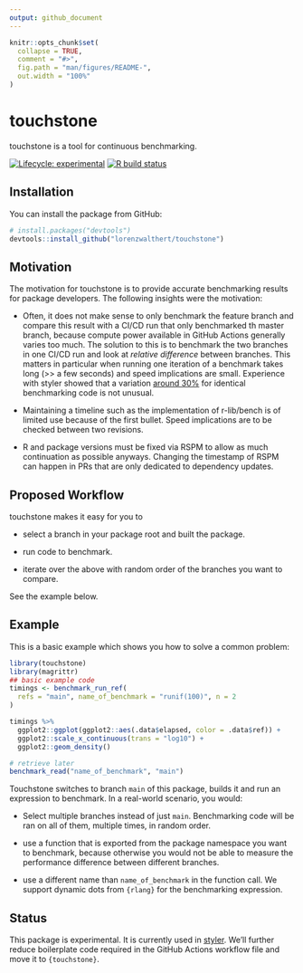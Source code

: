 ```yaml
---
output: github_document
---
```



```r
knitr::opts_chunk$set(
  collapse = TRUE,
  comment = "#>",
  fig.path = "man/figures/README-",
  out.width = "100%"
)
```

# touchstone

touchstone is a tool for continuous benchmarking.

<!-- badges: start -->
[![Lifecycle: experimental](https://img.shields.io/badge/lifecycle-experimental-orange.svg)](https://www.tidyverse.org/lifecycle/#experimental)
[![R build
status](https://github.com/lorenzwalthert/touchstone/workflows/R-CMD-check/badge.svg)](https://github.com/lorenzwalthert/touchstone/actions)
<!-- badges: end -->

## Installation

You can install the package from GitHub:

``` r
# install.packages("devtools")
devtools::install_github("lorenzwalthert/touchstone")
```

## Motivation

The motivation for touchstone is to provide accurate benchmarking results for
package developers. The following insights were the motivation:

* Often, it does not make sense to only benchmark the feature branch and compare
  this result with a CI/CD run that only benchmarked th master branch, because
  compute power available in GitHub Actions generally varies too much. The
  solution to this is to benchmark the two branches in one CI/CD run and look at
  *relative difference* between branches. This matters in particular when
  running one iteration of a benchmark takes long (>> a few seconds) and speed
  implications are small. Experience with styler showed that a variation [around
  30%](https://github.com/r-lib/styler/pull/679) for identical benchmarking code
  is not unusual.

* Maintaining a timeline such as the implementation of r-lib/bench is of limited
  use because of the first bullet. Speed implications are to be checked between
  two revisions.

* R and package versions must be fixed via RSPM to allow as much continuation as
  possible anyways. Changing the timestamp of RSPM can happen in PRs that are
  only dedicated to dependency updates.

## Proposed Workflow

touchstone makes it easy for you to

* select a branch in your package root and built the package.

* run code to benchmark.

* iterate over the above with random order of the branches you want to compare.

See the example below.

## Example

This is a basic example which shows you how to solve a common problem:

```r
library(touchstone)
library(magrittr)
## basic example code
timings <- benchmark_run_ref(
  refs = "main", name_of_benchmark = "runif(100)", n = 2
)

timings %>%
  ggplot2::ggplot(ggplot2::aes(.data$elapsed, color = .data$ref)) +
  ggplot2::scale_x_continuous(trans = "log10") +
  ggplot2::geom_density()

# retrieve later
benchmark_read("name_of_benchmark", "main")
```

Touchstone switches to branch `main` of this package, builds it and run an
expression to benchmark. In a real-world scenario, you would:

* Select multiple branches instead of just `main`. Benchmarking code will be ran
  on all of them, multiple times, in random order.

* use a function that is exported from the package namespace you want to
  benchmark, because otherwise you would not be able to measure the performance
  difference between different branches.

* use a different name than `name_of_benchmark` in the function call. We support
  dynamic dots from `{rlang}` for the benchmarking expression.


## Status

This package is experimental. It is currently used in [styler](https://github.com/r-lib/styler/blob/master/.github/workflows/benchmarking.yaml). We'll further reduce boilerplate code required in the GitHub Actions workflow 
file and move it to `{touchstone}`.
